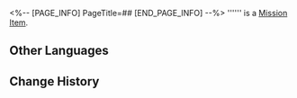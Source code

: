 <%-- [PAGE_INFO]
PageTitle=##
[END_PAGE_INFO] --%>
{{Item Infobox
|id          = 140353
|image       = Item .png{{subst:void|<!--$UPLOAD:<<SpriteOutput/ItemFigures/270000.png>-<Item .png>-<Item Icons>>-->}}
|type        = Mission Item
|invCategory = Missions
|rarity      = 1
|effect      = 
|description = 
}}
'''''' is a [[Mission Item]].

==Other Languages==
{{Other Languages
|en   = 
|zhs  = 
|zht  = 
|ja   = 
|ko   = 
|es   = 
|fr   = 
|ru   = 
|th   = 
|vi   = 
|de   = 
|id   = 
|pt   = 
}}

==Change History==
{{Change History|2.0}}
